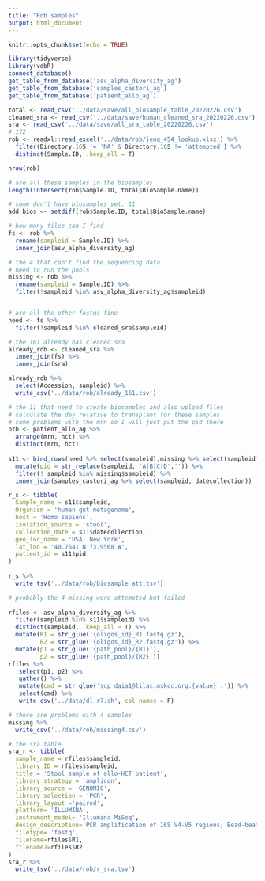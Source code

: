 ```yaml
---
title: "Rob samples"
output: html_document
---
```


```r
knitr::opts_chunk$set(echo = TRUE)
```

```r
library(tidyverse)
library(vdbR)
connect_database()
get_table_from_database('asv_alpha_diversity_ag')
get_table_from_database('samples_castori_ag')
get_table_from_database('patient_allo_ag')
```

```r
total <- read_csv('../data/save/all_biosample_table_20220226.csv')
cleaned_sra <- read_csv('../data/save/human_cleaned_sra_20220226.csv')
sra <- read_csv('../data/save/all_sra_table_20220226.csv')
# 172
rob <- readxl::read_excel('../data/rob/jenq_454_lookup.xlsx') %>% 
  filter(Directory.16S != 'NA' & Directory.16S != 'attempted') %>% 
  distinct(Sample.ID, .keep_all = T)

nrow(rob)

# are all these samples in the biosamples
length(intersect(rob$Sample.ID, total$BioSample.name))

# some don't have biosamples yet: 11
add_bios <- setdiff(rob$Sample.ID, total$BioSample.name)

# how many files can I find
fs <- rob %>% 
  rename(sampleid = Sample.ID) %>% 
  inner_join(asv_alpha_diversity_ag)

# the 4 that can't find the sequencing data
# need to run the pools
missing <- rob %>% 
  rename(sampleid = Sample.ID) %>% 
  filter(!sampleid %in% asv_alpha_diversity_ag$sampleid)


# are all the other fastqs fine
need <- fs %>% 
  filter(!sampleid %in% cleaned_sra$sampleid)

# the 161 already has cleaned sra
already_rob <- cleaned_sra %>% 
  inner_join(fs) %>% 
  inner_join(sra)

already_rob %>% 
  select(Accession, sampleid) %>% 
  write_csv('../data/rob/already_161.csv')
```
```r
# the 11 that need to create biosamples and also upload files 
# calculate the day relative to transplant for these samples
# some problems with the mrn so I will just put the pid there
ptb <- patient_allo_ag %>% 
  arrange(mrn, hct) %>% 
  distinct(mrn, hct)
  
s11 <- bind_rows(need %>% select(sampleid),missing %>% select(sampleid) )  %>% 
  mutate(pid = str_replace(sampleid, 'A|B|C|D','')) %>% 
  filter(! sampleid %in% missing$sampleid) %>% 
  inner_join(samples_castori_ag %>% select(sampleid, datecollection))

r_s <- tibble(
  Sample_name = s11$sampleid,
  Organism = 'human gut metagenome',
  host = 'Homo sapiens',
  isolation_source = 'stool',
  collection_date = s11$datecollection,
  geo_loc_name = 'USA: New York',
  lat_lon = '40.7641 N 73.9568 W',
  patient_id = s11$pid
) 
 
r_s %>% 
  write_tsv('../data/rob/biosample_att.tsv')
```

```r
# probably the 4 missing were attempted but failed 
  
rfiles <- asv_alpha_diversity_ag %>% 
  filter(sampleid %in% s11$sampleid) %>% 
  distinct(sampleid, .keep_all = T) %>% 
  mutate(R1 = str_glue('{oligos_id}_R1.fastq.gz'),
         R2 = str_glue('{oligos_id}_R2.fastq.gz')) %>% 
  mutate(p1 = str_glue('{path_pool}/{R1}'),
         p2 = str_glue('{path_pool}/{R2}'))
rfiles %>% 
   select(p1, p2) %>% 
   gather() %>% 
   mutate(cmd = str_glue('scp daia1@lilac.mskcc.org:{value} .')) %>% 
   select(cmd) %>% 
   write_csv('../data/dl_r7.sh', col_names = F)

# there are problems with 4 samples
missing %>% 
  write_csv('../data/rob/missing4.csv')
```

```r
# the sra table
sra_r <- tibble(
  sample_name = rfiles$sampleid,
  library_ID = rfiles$sampleid,
  title = 'Stool sample of allo-HCT patient',
  library_strategy = 'amplicon',
  library_source = 'GENOMIC',
  library_selection = 'PCR',
  library_layout ='paired',
  platform= 'ILLUMINA',
  instrument_model= 'Illumina MiSeq',
  design_description='PCR amplification of 16S V4-V5 regions; Bead-beating, phenol chloroform DNA extraction',
  filetype= 'fastq',
  filename=rfiles$R1,
  filename2=rfiles$R2
)
sra_r %>% 
  write_tsv('../data/rob/r_sra.tsv')
```


